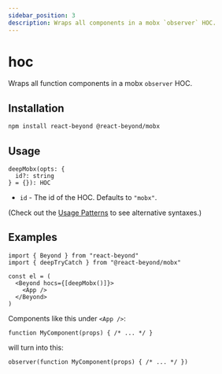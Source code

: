 ```yaml
---
sidebar_position: 3
description: Wraps all components in a mobx `observer` HOC.
---
```


# hoc

Wraps all function components in a mobx `observer` HOC.

## Installation

```bash
npm install react-beyond @react-beyond/mobx
```

## Usage

```
deepMobx(opts: {
  id?: string
} = {}): HOC
```

- `id` - The id of the HOC. Defaults to `"mobx"`.

(Check out the [Usage Patterns](/docs/guide/usage-patterns) to see alternative syntaxes.)

## Examples

```tsx
import { Beyond } from "react-beyond"
import { deepTryCatch } from "@react-beyond/mobx"

const el = (
  <Beyond hocs={[deepMobx()]}>
    <App />
  </Beyond>
)
```

Components like this under `<App />`:

```tsx
function MyComponent(props) { /* ... */ }
```

will turn into this:

```tsx
observer(function MyComponent(props) { /* ... */ })
```



